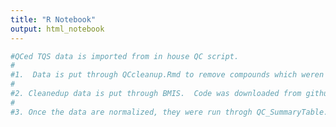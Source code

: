 ```yaml
---
title: "R Notebook"
output: html_notebook
---
```



```r

#QCed TQS data is imported from in house QC script. 
#
#1.  Data is put through QCcleanup.Rmd to remove compounds which weren't detected at all (in less than 2/18 samples) and to replace NAs with blank values.
#
#2. Cleanedup data is put through BMIS.  Code was downloaded from github on June 20, 2016 and many changes were made to make the code and data compatible. Many of these modifications are noted in the comments in the script itself.
#
#3. Once the data are normalized, they were run throgh QC_SummaryTable.Rmd.  Here, the average response for each compound in each extraction method is ranked backwards from 6, starting with the best response.  This table is cross-referenced to one which counts the number of experiments in which a compound was collected, so that samples filled in with blank values do not get ranked.

```

